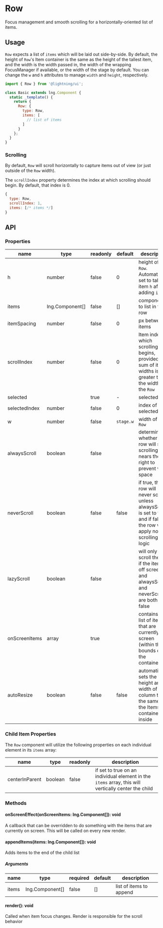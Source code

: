 
# Row

Focus management and smooth scrolling for a horizontally-oriented list of items.

## Usage

`Row` expects a list of `items` which will be laid out side-by-side. By default, the height of `Row`'s Item container is the same as the height of the tallest item, and the width is the width passed in, the width of the wrapping FocusManager if available, or the width of the stage by default. You can change the `w` and `h` attributes to manage `width` and `height`, respectively.

```js
import { Row } from '@lightning/ui';

class Basic extends lng.Component {
  static _template() {
    return {
      Row: {
        type: Row,
        items: [
          // list of items
        ]
      }
    };
  }
}
```

<Canvas>
  <Story id="layout-row--basic" />
</Canvas>

### Scrolling

By default, `Row` will scroll horizontally to capture items out of view (or just outside of the `Row` width).

<Canvas>
  <Story id="layout-row--side-scrolling" />
</Canvas>

The `scrollIndex` property determines the index at which scrolling should begin. By default, that index is 0.

```js
{
  type: Row,
  scrollIndex: 1,
  items: [/* items */]
}
```

## API

### Properties

| name          | type                                                    | readonly | default   | description                                                                                                                     |
| ------------- | ------------------------------------------------------- | -------- | --------- | ------------------------------------------------------------------------------------------------------------------------------- |
| h             | number                                                  | false    | 0         | height of the `Row`. Automatically set to tallest item `h` after adding `items`                                                 |
| items         | <DocsLink id="lng.Component">lng.Component[]</DocsLink> | false    | []        | components to list in the row                                                                                                   |
| itemSpacing   | number                                                  | false    | 0         | px between items                                                                                                                |
| scrollIndex   | number                                                  | false    | 0         | Item index at which scrolling begins, provided the sum of item widths is greater than the width of the `Row`                    |
| selected      | <DocsLink id="lng.Component" />                         | true     | -         | selected item                                                                                                                   |
| selectedIndex | number                                                  | false    | 0         | index of selected item                                                                                                          |
| w             | number                                                  | false    | `stage.w` | width of the `Row`                                                                                                              |
| alwaysScroll  | boolean                                                 | false    |           | determines whether the row will stop scrolling as it nears the right to prevent white space                                     |
| neverScroll   | boolean                                                 | false    | false     | if true, the row will never scroll, unless alwaysScroll is set to true, and if false, the row will apply normal scrolling logic |
| lazyScroll    | boolean                                                 | false    |           | will only scroll the row if the item is off screen and alwaysScroll and neverScroll are both false                              |
| onScreenItems | array                                                   | true     |           | contains a list of items that are currently on screen (within the bounds of the container)                                      |
| autoResize    | boolean                                                 | false    | false     | automatically sets the height and width of the column to be the same as the Items container inside                              |

### Child Item Properties

The `Row` component will utilize the following properties on each individual element in its `items` array:

| name           | type    | readonly | description                                                                                         |
| -------------- | ------- | -------- | --------------------------------------------------------------------------------------------------- |
| centerInParent | boolean | false    | if set to true on an individual element in the `items` array, this will vertically center the child |

### Methods

#### onScreenEffect(onScreenItems: lng.Component[]): void

A callback that can be overridden to do something with the items that are currently on screen. This will be called on every new render.

#### appendItems(items: lng.Component[]): void

Adds items to the end of the child list

##### Arguments

| name  | type                                                    | required | default | description             |
| ----- | ------------------------------------------------------- | -------- | ------- | ----------------------- |
| items | <DocsLink id="lng.Component">lng.Component[]</DocsLink> | false    | []      | list of items to append |

#### render(): void

Called when item focus changes. Render is responsible for the scroll behavior
